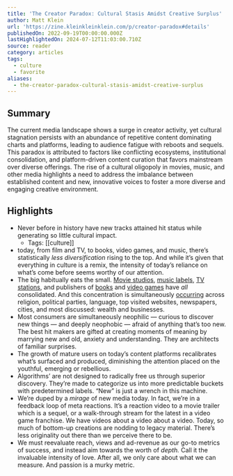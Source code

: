 ```yaml
---
title: 'The Creator Paradox: Cultural Stasis Amidst Creative Surplus'
author: Matt Klein
url: 'https://zine.kleinkleinklein.com/p/creator-paradox#details'
publishedOn: 2022-09-19T00:00:00.000Z
lastHighlightedOn: 2024-07-12T11:03:00.710Z
source: reader
category: articles
tags:
  - culture
  - favorite
aliases:
  - the-creator-paradox-cultural-stasis-amidst-creative-surplus
---
```

## Summary

The current media landscape shows a surge in creator activity, yet cultural stagnation persists with an abundance of repetitive content dominating charts and platforms, leading to audience fatigue with reboots and sequels. This paradox is attributed to factors like conflicting ecosystems, institutional consolidation, and platform-driven content curation that favors mainstream over diverse offerings. The rise of a cultural oligopoly in movies, music, and other media highlights a need to address the imbalance between established content and new, innovative voices to foster a more diverse and engaging creative environment.

## Highlights
- Never before in history have new tracks attained hit status while generating so little cultural impact.
    - Tags: [[culture]] 
- today, from film and TV, to books, video games, and music, there’s statistically *less diversification* rising to the top. And while it’s given that everything in culture is a remix, the intensity of today’s reliance on what’s come before seems worthy of our attention.
- The big habitually eats the small. [Movie studios](https://en.wikipedia.org/wiki/Major_film_studios#The_majors_after_the_Golden_Age), [music labels](https://www.wired.com/story/opinion-big-music-needs-to-be-broken-up-to-save-the-industry/), [TV stations](https://awfulannouncing.com/local-networks/consolidation-local-tv-radio-newspapers-cuts.html), and publishers of [books](https://www.authorsalliance.org/2021/12/08/the-consolidation-of-publishing-houses-past-and-present/) and [video games](https://psuvanguard.com/the-consolidation-of-the-video-game-industry/) have *all* consolidated. And this concentration is simultaneously [occurring](https://experimentalhistory.substack.com/p/oligopoly-everywhere?utm_source=substack&utm_medium=email) across religion, political parties, language, top visited websites, newspapers, cities, and most discussed: wealth and businesses.
- Most consumers are simultaneously neophilic — curious to discover new things — and deeply neophobic — afraid of anything that’s too new. The best hit makers are gifted at creating moments of meaning by marrying new and old, anxiety and understanding. They are architects of familiar surprises.
- The growth of mature users on today’s content platforms recalibrates what’s surfaced and produced, diminishing the attention placed on the youthful, emerging or rebellious.
- Algorithms’ are not designed to radically free us through superior discovery. They’re made to categorize us into more predictable buckets with predetermined labels. “New” is just a wrench in this machine.
- We’re duped by a *mirage* of new media today. In fact, we’re in a feedback loop of meta reactions. It’s a reaction video to a movie trailer which is a sequel, or a walk-through stream for the latest in a video game franchise. We have videos about a video about a video. Today, so much of bottom-up creations are nodding to legacy material. There’s less originality out there than we perceive there to be.
- We must reevaluate reach, views and ad-revenue as our go-to metrics of success, and instead aim towards the worth of *depth.* Call it the invaluable intensity of love. After all, we only care about what we can measure. And passion is a murky metric.
